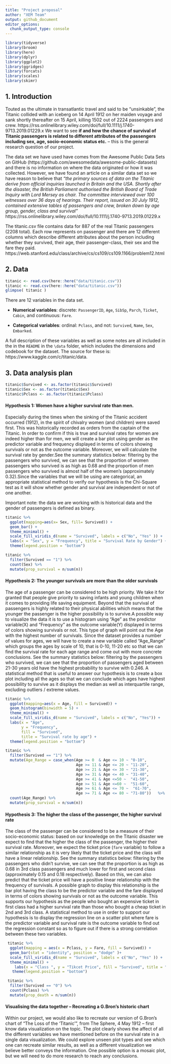 ```yaml
---
title: "Project proposal"
author: "XEM Team"
output: github_document
editor_options: 
  chunk_output_type: console
---
```


```r
library(tidyverse)
library(broom)
library(here)
library(dplyr)
library(ggplot2)
library(ggridges)
library(forcats)
library(scales)
library(skimr)
```

## 1. Introduction

Touted as the ultimate in transatlantic travel and said to be “unsinkable”, the Titanic collided with an iceberg on 14 April 1912 on her maiden voyage and sank shortly thereafter on 15 April, killing 1502 out of 2224 passengers and crew. https://rss.onlinelibrary.wiley.com/doi/full/10.1111/j.1740-9713.2019.01229.x We want to see **if and how the chance of survival of Titanic passengers is related to different attributes of the passengers including sex, age, socio-economic status etc.** -- this is the general research question of our project. 

The data set we have used have comes from the Awesome Public Data Sets on GitHub (https://github.com/awesomedata/awesome-public-datasets) and there is no information on where the data originated or how it was collected. However, we have found an article on a similar data set so we have reason to believe that *"the primary sources of data on the Titanic derive from official inquiries launched in Britain and the USA. Shortly after the disaster, the British Parliament authorised the British Board of Trade Inquiry with Lord Mersey as chair. The committee interviewed over 100 witnesses over 36 days of hearings. Their report, issued on 30 July 1912, contained extensive tables of passengers and crew, broken down by age group, gender, class and survival"* https://rss.onlinelibrary.wiley.com/doi/full/10.1111/j.1740-9713.2019.01229.x 

The titanic.csv file contains data for 887 of the real Titanic passengers (2208 total). Each row represents on passenger and there are 12 different columns which describe different attributes about the person including whether they survived, their age, their passenger-class, their sex and the fare they paid. https://web.stanford.edu/class/archive/cs/cs109/cs109.1166/problem12.html

## 2. Data

```r
titanic <- read.csv(here::here("data/titanic.csv"))
titanic <- read.csv(here::here("data/titanic.csv"))
glimpse( titanic )
```

There are 12 variables in the data set.

* **Numerical variables**: discrete: `PassengerID`, `Age`, `SibSp`, `Parch`, `Ticket`, `Cabin`, and continuous: `Fare`.

* **Categorical variables**: ordinal: `Pclass`, and not: `Survived`, `Name`, `Sex`, `Embarked`.

A full description of these variables as well as some notes are all included in the in the `README` in the `\data` folder, which includes the dimensions and codebook for the dataset. The source for these is: https://www.kaggle.com/c/titanic/data.  

## 3. Data analysis plan

```r
titanic$Survived <- as.factor(titanic$Survived)
titanic$Sex <- as.factor(titanic$Sex)
titanic$Pclass <- as.factor(titanic$Pclass)
```

#### Hypothesis 1: Women have a higher survival rate than men. 

Especially during the times when the sinking of the Titanic accident occurred (1912), in the spirit of chivalry women (and children) were saved first. This was historically recorded as orders from the captain of the Titanic. In order to confirm if this is true and survival rates for women are indeed higher than for men, we will create a bar plot using gender as the predictor variable and frequency displayed in terms of colors showing survivals or not as the outcome variable. Moreover,  we will calculate the survival rate by gender.See the summary statistics below: filtering by the passengers who  survived, we can see that the proportion of women passengers who survived is as high as 0.68 and the proportion of men passengers who survived is almost half of the women's (approximately 0.32).Since the variables that we will be using are categorical, an appropriate statistical method to verify our hypothesis is the Chi-Square test as it will show whether gender and survival are independent or not of one another. 

Important note: the data we are working with is historical data and the gender of passengers is defined as binary. 

```r
titanic %>%
  ggplot(mapping=aes(x= Sex, fill= Survived)) +
  geom_bar() +
  theme_minimal() +
  scale_fill_viridis_d(name = "Survived", labels = c("No", "Yes" )) +
  labs(x = "Sex", y = "Frequency", title = "Survival Rate by Gender") +
  theme(legend.position = "bottom")
```

```r
titanic %>%
  filter(Survived == "1") %>%
  count(Sex) %>%
  mutate(prop_survival = n/sum(n))
```

#### Hypothesis 2: The younger survivals are more than the older survivals 
The age of a passenger can be considered to be high priority. We take it for granted that people give priority to saving infants and young children when it comes to providing life saving equipment. Beyond that the survival of  passengers is highly related to their physical abilities which means that the younger the passenger is the higher possibility is to survive.A possible way to visualize the data it is to use a histogram   using "Age" as the predictor variable(X) and "Frequency" as the outcome variable(Y) displayed in terms of colors showing survivals or not. This type of graph will point out the Age with the highest number of survivals. Since the dataset provides a number of values for ages,  we will have to create a new variable called "Age_Range " which groups the ages by scale of 10, that is 0-10, 11-20 etc so that we can find the survival rate for each age range and come out with more concrete conclusions. See the summary statistics below: filtering by the passengers who  survived, we can see that the proportion of  passengers aged between 21-30 years old have the highest probability to survive with 0.246. A statistical method that is useful to answer our hypothesis is to create a box plot  including all the ages so that we can conclude which ages have highest possibility to survive as it displays the median as well as interquartile range, excluding outliers / extreme values. 

```r
titanic %>% 
  ggplot(mapping=aes(x = Age, fill = Survived)) +
  geom_histogram(binwidth = 5) +
  theme_minimal() +
  scale_fill_viridis_d(name = "Survived", labels = c("No", "Yes")) +
  labs(x = "Age", 
       y = "Frequency", 
       fill = "Survived", 
       title = "Survival rate by age") +
  theme(legend.position = "bottom")
```


```r
titanic %>%
  filter(Survived == "1") %>%
  mutate(Age_Range = case_when(Age >= 0  & Age <= 10 ~ "0-10",
                               Age >= 11 & Age <= 20 ~ "11-20",
                               Age >= 21 & Age <= 30 ~ "21-30",
                               Age >= 31 & Age <= 40 ~ "31-40",
                               Age >= 41 & Age <=50 ~  "41-50",
                               Age >= 51 & Age <=60 ~  "51-60",
                               Age >= 61 & Age <= 70 ~  "61-70",
                               Age >= 71 & Age <= 80 ~ "71-80"))   %>%
  count(Age_Range) %>%
  mutate(prop_survival = n/sum(n)) 
```

#### Hypothesis 3: The higher the class of the passenger, the higher survival rate
The class of the passenger can be considered to be a measure of their socio-economic status: based on our knowledge on the Titanic disaster we expect to find that the higher the class of the passenger, the higher their survival rate. Moreover, we expect the ticket price (`fare` variable) to follow a similar relationship as it is very likely that the ticket price and the class will have a linear relationship. See the summary statistics below: filtering by the passengers who didn't survive, we can see that the proportion  is as high as 0.68 in 3rd class passengers and much lower for first and second class (approximately 0.15 and 0.18 respectively). Based on this, we can also predict that the ticket price will have a positive linear relationship with the  frequency of survivals. A possible graph to display this relationship is the bar plot  having the class to be the predictor variable and the fare displayed in terms of colors showing survivals or not as the outcome variable. This supports our hypothesis as the people who bought an expensive ticket in first class had a higher survival rate than those who bought a cheap  ticket in 2nd and 3rd class. A statistical method to use  in order to support our hypothesis  is to display the regression line on a  scatter plot where fare is the predictor variable and survival rate is the outcome variable to find out  the regression constant so as to  figure out if there is a strong correlation between these two variables. 

```r
 titanic %>%
  ggplot(mapping = aes(x = Pclass, y = Fare, fill = Survived)) +
  geom_bar(stat = "identity", position = "dodge" )+
  scale_fill_viridis_d(name = "Survived", labels = c("No", "Yes" )) +
  theme_minimal() +
    labs(x = "Class ", y = "Tikcet Price", fill = "Survived", title = "Survival rate by class and fare") +
   theme(legend.position = "bottom") 
```

```r
 titanic %>%
  filter(Survived == "0") %>%
  count(Pclass) %>%
  mutate(prop_death = n/sum(n)) 
```

#### Visualising the data together -- Recreating a G.Bron's historic chart 
Within our project, we would also like to recreate our version of G.Bron's chart of “The Loss of the ‘Titanic'”, from The Sphere, 4 May 1912 -- first know data visualization on the topic. The plot clearly shows the affect of all the different variables we have mentioned before on the survival rate in a single data visualization. We could explore unseen plot types and see which one can recreate similar results, as well as a different visualization we believe better conveys the information. One possible option is a mosaic plot, but we will need to do more research to reach any conclusions.
